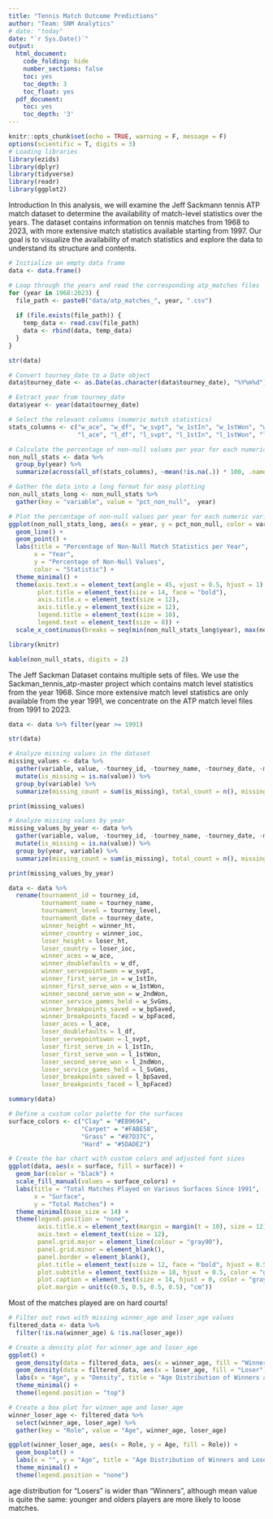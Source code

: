 ```yaml
---
title: "Tennis Match Outcome Predictions"
author: "Team: SNM Analytics"
# date: "today"
date: "`r Sys.Date()`"
output:
  html_document:
    code_folding: hide
    number_sections: false
    toc: yes
    toc_depth: 3
    toc_float: yes
  pdf_document:
    toc: yes
    toc_depth: '3'
---
```




```r
knitr::opts_chunk$set(echo = TRUE, warning = F, message = F)
options(scientific = T, digits = 3)
# Loading libraries
library(ezids)
library(dplyr)
library(tidyverse)
library(readr)
library(ggplot2)
```

Introduction
In this analysis, we will examine the Jeff Sackmann tennis ATP match dataset to determine the availability of match-level statistics over the years. The dataset contains information on tennis matches from 1968 to 2023, with more extensive match statistics available starting from 1997. Our goal is to visualize the availability of match statistics and explore the data to understand its structure and contents.

```r
# Initialize an empty data frame
data <- data.frame()

# Loop through the years and read the corresponding atp_matches files
for (year in 1968:2023) {
  file_path <- paste0("data/atp_matches_", year, ".csv")
  
  if (file.exists(file_path)) {
    temp_data <- read.csv(file_path)
    data <- rbind(data, temp_data)
  }
}
```

```r
str(data)
```
```r
# Convert tourney_date to a Date object
data$tourney_date <- as.Date(as.character(data$tourney_date), "%Y%m%d")

# Extract year from tourney_date
data$year <- year(data$tourney_date)
```


```r
# Select the relevant columns (numeric match statistics)
stats_columns <- c("w_ace", "w_df", "w_svpt", "w_1stIn", "w_1stWon", "w_2ndWon", "w_SvGms", "w_bpSaved", "w_bpFaced",
                   "l_ace", "l_df", "l_svpt", "l_1stIn", "l_1stWon", "l_2ndWon", "l_SvGms", "l_bpSaved", "l_bpFaced")

```

```r
# Calculate the percentage of non-null values per year for each numeric variable
non_null_stats <- data %>%
  group_by(year) %>%
  summarize(across(all_of(stats_columns), ~mean(!is.na(.)) * 100, .names = "pct_non_null_{col}"))
```

```r
# Gather the data into a long format for easy plotting
non_null_stats_long <- non_null_stats %>%
  gather(key = "variable", value = "pct_non_null", -year)
```

```r
# Plot the percentage of non-null values per year for each numeric variable
ggplot(non_null_stats_long, aes(x = year, y = pct_non_null, color = variable)) +
  geom_line() +
  geom_point() +
  labs(title = "Percentage of Non-Null Match Statistics per Year",
       x = "Year",
       y = "Percentage of Non-Null Values",
       color = "Statistic") +
  theme_minimal() +
  theme(axis.text.x = element_text(angle = 45, vjust = 0.5, hjust = 1),
        plot.title = element_text(size = 14, face = "bold"),
        axis.title.x = element_text(size = 12),
        axis.title.y = element_text(size = 12),
        legend.title = element_text(size = 10),
        legend.text = element_text(size = 8)) +
  scale_x_continuous(breaks = seq(min(non_null_stats_long$year), max(non_null_stats_long$year), by = 5))


```


```r
library(knitr)

kable(non_null_stats, digits = 2)

```

The Jeff Sackman Dataset contains multiple sets of files. We use the Sackman_tennis_atp-master project which contains match level
statistics from the year 1968. Since more extensive match level statistics are only available from the year 1991, we concentrate on the ATP match level files from 1991 to 2023.

```r
data <- data %>% filter(year >= 1991)
```


```r
str(data)
```

```r
# Analyze missing values in the dataset
missing_values <- data %>%
  gather(variable, value, -tourney_id, -tourney_name, -tourney_date, -match_num, -winner_id, -loser_id) %>%
  mutate(is_missing = is.na(value)) %>%
  group_by(variable) %>%
  summarize(missing_count = sum(is_missing), total_count = n(), missing_percentage = missing_count / total_count * 100)

print(missing_values)
```

```r
# Analyze missing values by year
missing_values_by_year <- data %>%
  gather(variable, value, -tourney_id, -tourney_name, -tourney_date, -match_num, -winner_id, -loser_id, -year) %>%
  mutate(is_missing = is.na(value)) %>%
  group_by(year, variable) %>%
  summarize(missing_count = sum(is_missing), total_count = n(), missing_percentage = missing_count / total_count * 100) 

print(missing_values_by_year)
```



```r
data <- data %>% 
  rename(tournament_id = tourney_id,
         tournament_name = tourney_name,
         tournament_level = tourney_level,
         tournament_date = tourney_date,
         winner_height = winner_ht,
         winner_country = winner_ioc,
         loser_height = loser_ht,
         loser_country = loser_ioc,
         winner_aces = w_ace,
         winner_doublefaults = w_df,
         winner_servepointswon = w_svpt,
         winner_first_serve_in = w_1stIn,
         winner_first_serve_won = w_1stWon,
         winner_second_serve_won = w_2ndWon,
         winner_service_games_held = w_SvGms,
         winner_breakpoints_saved = w_bpSaved,
         winner_breakpoints_faced = w_bpFaced,
         loser_aces = l_ace,
         loser_doublefaults = l_df,
         loser_servepointswon = l_svpt,
         loser_first_serve_in = l_1stIn,
         loser_first_serve_won = l_1stWon,
         loser_second_serve_won = l_2ndWon,
         loser_service_games_held = l_SvGms,
         loser_breakpoints_saved = l_bpSaved,
         loser_breakpoints_faced = l_bpFaced)
```


```r
summary(data)
```

```r
# Define a custom color palette for the surfaces
surface_colors <- c("Clay" = "#EB9694", 
                    "Carpet" = "#FABE58", 
                    "Grass" = "#87D37C", 
                    "Hard" = "#5DADE2")

# Create the bar chart with custom colors and adjusted font sizes
ggplot(data, aes(x = surface, fill = surface)) + 
  geom_bar(color = "black") +
  scale_fill_manual(values = surface_colors) +
  labs(title = "Total Matches Played on Various Surfaces Since 1991",
       x = "Surface",
       y = "Total Matches") +
  theme_minimal(base_size = 14) +
  theme(legend.position = "none",
        axis.title.x = element_text(margin = margin(t = 10), size = 12),
        axis.text = element_text(size = 12),
        panel.grid.major = element_line(colour = "gray90"),
        panel.grid.minor = element_blank(),
        panel.border = element_blank(),
        plot.title = element_text(size = 12, face = "bold", hjust = 0.5),
        plot.subtitle = element_text(size = 18, hjust = 0.5, color = "gray40"),
        plot.caption = element_text(size = 14, hjust = 0, color = "gray40"),
        plot.margin = unit(c(0.5, 0.5, 0.5, 0.5), "cm"))

```

Most of the matches played are on hard courts!

```r
# Filter out rows with missing winner_age and loser_age values
filtered_data <- data %>%
  filter(!is.na(winner_age) & !is.na(loser_age))

# Create a density plot for winner_age and loser_age
ggplot() +
  geom_density(data = filtered_data, aes(x = winner_age, fill = "Winner"), alpha = 0.5) +
  geom_density(data = filtered_data, aes(x = loser_age, fill = "Loser"), alpha = 0.5) +
  labs(x = "Age", y = "Density", title = "Age Distribution of Winners and Losers", fill = "Role") +
  theme_minimal() +
  theme(legend.position = "top")

# Create a box plot for winner_age and loser_age
winner_loser_age <- filtered_data %>%
  select(winner_age, loser_age) %>%
  gather(key = "Role", value = "Age", winner_age, loser_age)

ggplot(winner_loser_age, aes(x = Role, y = Age, fill = Role)) +
  geom_boxplot() +
  labs(x = "", y = "Age", title = "Age Distribution of Winners and Losers") +
  theme_minimal() +
  theme(legend.position = "none")
```
age distribution for "Losers" is wider than "Winners", although mean value is quite the same: younger and olders players are more likely to loose matches.

```r

```
